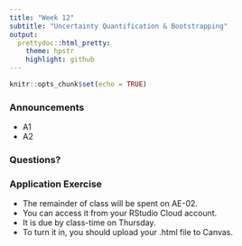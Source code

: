 ```yaml
---
title: "Week 12"
subtitle: "Uncertainty Quantification & Bootstrapping"
output: 
  prettydoc::html_pretty:
    theme: hpstr
    highlight: github
---
```


```r
knitr::opts_chunk$set(echo = TRUE)
```

### Announcements

- A1
- A2

### Questions?


### Application Exercise

- The remainder of class will be spent on AE-02. 
- You can access it from your RStudio Cloud account. 
- It is due by class-time on Thursday. 
- To turn it in, you should upload your .html file to Canvas.